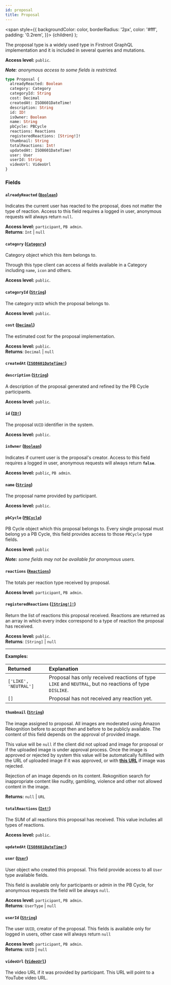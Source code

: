 ```yaml
---
id: proposal
title: Proposal
---
```


<span
style={{
      backgroundColor: color,
      borderRadius: '2px',
      color: '#fff',
      padding: '0.2rem',
    }}>
{children}
</span>
);

The proposal type is a widely used type in Firstroot GraphQL implementation and it is included in several queries and mutations.

**Access level:** `public`.

_**Note**: anonymous access to some fields is restricted._

```graphql
type Proposal {
  alreadyReacted: Boolean
  category: Category
  categoryId: String
  cost: Decimal
  createdAt: ISO8601DateTime!
  description: String
  id: ID!
  isOwner: Boolean
  name: String
  pbCycle: PBCycle
  reactions: Reactions
  registeredReactions: [String!]!
  thumbnail: String
  totalReactions: Int!
  updatedAt: ISO8601DateTime!
  user: User
  userId: String
  videoUrl: VideoUrl
}
```

### Fields

#### `alreadyReacted` ([`Boolean`](/docs/api/scalars/boolean))

Indicates the current user has reacted to the proposal, does not matter the type of reaction. Access to this field requires a logged in user, anonymous requests will always return `null`.

**Access level:** `participant`, `PB admin`.  
**Returns**: `Int` | `null`

#### `category` ([`Category`](/docs/api/objects/category))

Category object which this item belongs to.

Through this type client can access al fields available in a Category including `name`, `icon` and others.

**Access level:** `public`.

#### `categoryId` ([`String`](/docs/api/scalars/string))

The category `UUID` which the proposal belongs to.

**Access level:** `public`.

#### `cost` ([`Decimal`](/docs/api/scalars/decimal))

The estimated cost for the proposal implementation.

**Access level:** `public`.  
**Returns**: `Decimal` | `null`

#### `createdAt` ([`ISO8601DateTime!`](/docs/api/scalars/iso-8601-date-time))

#### `description` ([`String`](/docs/api/scalars/string))

A description of the proposal generated and refined by the PB Cycle participants.

**Access level:** `public`.

#### `id` ([`ID!`](/docs/api/scalars/id))

The proposal `UUID` identifier in the system.

**Access level:** `public`.

#### `isOwner` ([`Boolean`](/docs/api/scalars/boolean))

Indicates if current user is the proposal's creator. Access to this field requires a logged in user, anonymous requests will always return **`false`**.

**Access level:** `public`, `PB admin`.

#### `name` ([`String`](/docs/api/scalars/string))

The proposal name provided by participant.

**Access level:** `public`.

#### `pbCycle` ([`PBCycle`](/docs/api/objects/pb-cycle))

PB Cycle object which this proposal belongs to. Every single proposal must belong yo a PB Cycle, this field provides access to those `PBCycle` type fields.

**Access level:** `public`

_**Note:** some fields may not be available for anonymous users._

#### `reactions` ([`Reactions`](/docs/api/objects/reactions))

The totals per reaction type received by proposal.

**Access level:** `participant`, `PB admin`.

#### `registeredReactions` ([`[String!]!`](/docs/api/scalars/string))

Return the list of reactions this proposal received. Reactions are returned as an array in which every index correspond to a type of reaction the proposal has received.

**Access level:** `public`.  
**Returns**: `[String]` | `null`

---

**Examples:**

| Returned              | Explanation                                                                                            |
| :-------------------- | :----------------------------------------------------------------------------------------------------- |
| `['LIKE', 'NEUTRAL']` | Proposal has only received reactions of type `LIKE` and `NEUTRAL`, but no reactions of type `DISLIKE`. |
| `[]`                  | Proposal has not received any reaction yet.                                                            |

#### `thumbnail` ([`String`](/docs/api/scalars/string))

The image assigned to proposal. All images are moderated using Amazon Rekognition before to accept then and before to be publicly available. The content of this field depends on the approval of provided image.

This value will be `null` if the client did not upload and image for proposal or if the uploaded image is under approval process. Once the image is approved or rejected by system this value will be automatically fulfilled with the URL of uploaded image if it was approved, or with [**this URL**](https://core-dev-proposal-images.s3.us-east-2.amazonaws.com/flagged-image.png) if image was rejected.

Rejection of an image depends on its content. Rekognition search for inappropriate content like nudity, gambling, violence and other not allowed content in the image.

**Returns:** `null` | `URL`

#### `totalReactions` ([`Int!`](/docs/api/scalars/int))

The SUM of all reactions this proposal has received. This value includes all types of reactions.

**Access level:** `public`.

#### `updatedAt` ([`ISO8601DateTime!`](/docs/api/scalars/iso-8601-date-time))

#### `user` ([`User`](/docs/api/objects/user))

User object who created this proposal. This field provide access to all `User` type available fields.

This field is available only for participants or admin in the PB Cycle, for anonymous requests the field will be always `null`.

**Access level:** `participant`, `PB admin`.  
**Returns**: `UserType` | `null`

#### `userId` ([`String`](/docs/api/scalars/string))

The user `UUID`, creator of the proposal. This fields is available only for logged in users, other case will always return `null`

**Access level:** `participant`, `PB admin`.  
**Returns**: `UUID` | `null`

#### `videoUrl` ([`VideoUrl`](/docs/api/scalars/video-url))

The video URL if it was provided by participant. This URL will point to a YouTube video URL.
